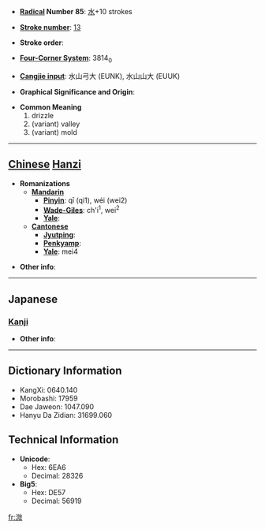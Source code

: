 * '''[[Wiktionary:Chinese radical index| Radical]] Number 85''': [[Wiktionary:Chinese radical index 水|水]]+10 strokes

* '''[[Wiktionary:Chinese total strokes index|Stroke number]]''': [[Wiktionary:Chinese total strokes index 13|13]]

* '''Stroke order''': 

* '''[[Wiktionary:Chinese four corner index|Four-Corner System]]''': 3814<sub>0</sub>

* '''[[Wiktionary:Chinese Cangjie index|Cangjie input]]''': 水山弓大 (EUNK), 水山山大 (EUUK)

* '''Graphical Significance and Origin''': 

* '''Common Meaning'''
*#drizzle
*# (variant) valley
*# (variant) mold


----

== [[Chinese]] [[Hanzi]] ==

* '''Romanizations'''
** '''[[Mandarin]]'''
*** '''[[Pinyin]]''': qī (qi1), wéi (wei2)
*** '''[[Wade-Giles]]''': ch'i<sup>1</sup>, wei<sup>2</sup>
*** '''[[Yale]]''': 
** '''[[Cantonese]]'''
*** '''[[Jyutping]]''':
*** '''[[Penkyamp]]''': 
*** '''[[Yale]]''': mei4

* '''Other info''': 

----

==Japanese==
===[[Kanji]]===
{{kanji|on readings=[[み]] (mi), [[び]] (bi)|kun readings=[[こさめ]] (kosame), [[たに]] (tani), [[かび]] (kabi)}}

* '''Other info''':  

----

== Dictionary Information ==

* KangXi: 0640.140
* Morobashi: 17959
* Dae Jaweon: 1047.090
* Hanyu Da Zidian: 31699.060

== Technical Information ==

* '''Unicode''':
** Hex: 6EA6
** Decimal: 28326
* '''Big5''':
** Hex: DE57
** Decimal: 56919

[[fr:溦]]